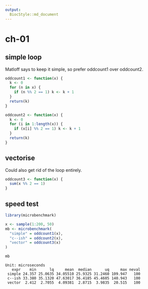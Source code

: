 ```yaml
---
output:
  BiocStyle::md_document
---
```


# ch-01

## simple loop

Matloff says to keep it simple, so prefer oddcount1 over oddcount2.

```r
oddcount1 <- function(x) {
  k <- 0
  for (n in x) {
    if (n %% 2 == 1) k <- k + 1
  }
  return(k)
}

oddcount2 <- function(x) {
  k <- 0
  for (i in 1:length(x)) {
    if (x[i] %% 2 == 1) k <- k + 1
  }
  return(k)
}
```

## vectorise

Could also get rid of the loop entirely.

```r
oddcount3 <- function(x) {
  sum(x %% 2 == 1)
}
```

## speed test

```r
library(microbenchmark)

x <- sample(1:200, 50)
mb <- microbenchmark(
  "simple" = oddcount1(x),
  "c--ish" = oddcount2(x),
  "vector" = oddcount3(x)
)

mb
```

```
Unit: microseconds
   expr    min      lq     mean  median      uq     max neval
 simple 24.357 25.0635 34.05510 25.9325 31.2460 109.947   100
 c--ish 33.380 35.1320 47.63017 36.4185 45.4605 140.943   100
 vector  2.412  2.7055  4.09381  2.8715  3.9835  20.515   100
```

